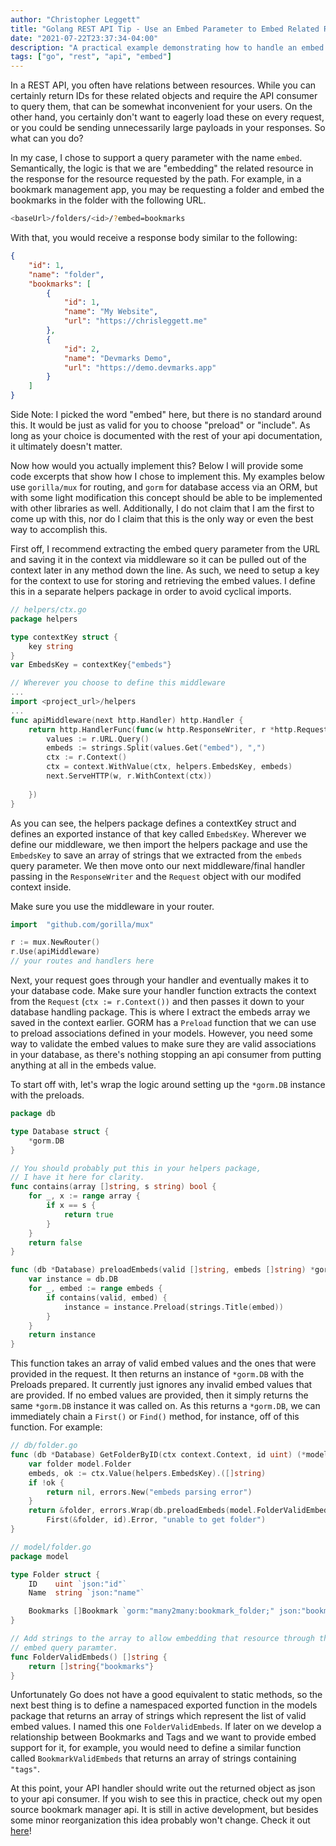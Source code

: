 ```yaml
---
author: "Christopher Leggett"
title: "Golang REST API Tip - Use an Embed Parameter to Embed Related Resources"
date: "2021-07-22T23:37:34-04:00"
description: "A practical example demonstrating how to handle an embed parameter in a Golang REST API to embed or preload related resources."
tags: ["go", "rest", "api", "embed"]
---
```


In a REST API, you often have relations between resources. While you can certainly
return IDs for these related objects and require the API consumer to query them,
that can be somewhat inconvenient for your users. On the other hand, you certainly
don't want to eagerly load these on every request, or you could be sending
unnecessarily large payloads in your responses. So what can you do?

In my case, I chose to support a query parameter with the name `embed`. Semantically,
the logic is that we are "embedding" the related resource in the response for
the resource requested by the path. For example, in a bookmark management app,
you may be requesting a folder and embed the bookmarks in the folder
with the following URL.

```Bash
<baseUrl>/folders/<id>/?embed=bookmarks
```

With that, you would receive a response body similar to the following:

```JSON
{
    "id": 1,
    "name": "folder",
    "bookmarks": [
        {
            "id": 1,
            "name": "My Website",
            "url": "https://chrisleggett.me"
        },
        {
            "id": 2,
            "name": "Devmarks Demo",
            "url": "https://demo.devmarks.app"
        }
    ]
}
```

Side Note: I picked the word "embed" here, but there is no standard around this.
It would be just as valid for you to choose "preload" or "include". As long
as your choice is documented with the rest of your api documentation, it
ultimately doesn't matter.

Now how would you actually implement this? Below I will provide some code excerpts
that show how I chose to implement this. My examples below use `gorilla/mux` for
routing, and `gorm` for database access via an ORM, but with some light modification
this concept should be able to be implemented with other libraries as well.
Additionally, I do not claim that I am the first to come up with this, nor do
I claim that this is the only way or even the best way to accomplish this.

First off, I recommend extracting the embed query parameter from the URL and
saving it in the context via middleware so it can be pulled out of the context
later in any method down the line. As such, we need to setup a key for the
context to use for storing and retrieving the embed values. I define this
in a separate helpers package in order to avoid cyclical imports.

```Go
// helpers/ctx.go
package helpers

type contextKey struct {
	key string
}
var EmbedsKey = contextKey{"embeds"}

// Wherever you choose to define this middleware
...
import <project_url>/helpers
...
func apiMiddleware(next http.Handler) http.Handler {
	return http.HandlerFunc(func(w http.ResponseWriter, r *http.Request) {
		values := r.URL.Query()
		embeds := strings.Split(values.Get("embed"), ",")
		ctx := r.Context()
		ctx = context.WithValue(ctx, helpers.EmbedsKey, embeds)
		next.ServeHTTP(w, r.WithContext(ctx))
		
	})
}
```

As you can see, the helpers package defines a contextKey struct and defines an
exported instance of that key called `EmbedsKey`. Wherever we define our middleware,
we then import the helpers package and use the `EmbedsKey` to save an array of
strings that we extracted from the `embeds` query parameter. We then move onto
our next middleware/final handler passing in the `ResponseWriter` and the `Request`
object with our modifed context inside.

Make sure you use the middleware in your router.

```Go
import 	"github.com/gorilla/mux"

r := mux.NewRouter()
r.Use(apiMiddleware)
// your routes and handlers here
```

Next, your request goes through your handler and eventually makes it to your 
database code. Make sure your handler function extracts the context from the 
`Request` (`ctx := r.Context())` and then passes it down to your database handling package. 
This is where I extract the embeds array we saved in the context
earlier. GORM has a `Preload` function that we can use to preload associations
defined in your models. However, you need some way to validate the embed values
to make sure they are valid associations in your database, as there's nothing
stopping an api consumer from putting anything at all in the embeds value.

To start off with, let's wrap the logic around setting up the `*gorm.DB` instance
with the preloads.

```Go
package db

type Database struct {
	*gorm.DB
}

// You should probably put this in your helpers package,
// I have it here for clarity.
func contains(array []string, s string) bool {
	for _, x := range array {
		if x == s {
			return true
		}
	}
	return false
}

func (db *Database) preloadEmbeds(valid []string, embeds []string) *gorm.DB {
	var instance = db.DB
	for _, embed := range embeds {
		if contains(valid, embed) {
			instance = instance.Preload(strings.Title(embed))
		}
	}
	return instance
}
```

This function takes an array of valid embed values and the ones that were
provided in the request. It then returns an instance of `*gorm.DB` with the
Preloads prepared. It currently just ignores any invalid embed values that are
provided. If no embed values are provided, then it simply returns the same `*gorm.DB` 
instance it was called on. As this returns a `*gorm.DB`, we can immediately chain a `First()` or
`Find()` method, for instance, off of this function. For example:

```Go
// db/folder.go
func (db *Database) GetFolderByID(ctx context.Context, id uint) (*model.Folder, error) {
	var folder model.Folder
	embeds, ok := ctx.Value(helpers.EmbedsKey).([]string)
	if !ok {
		return nil, errors.New("embeds parsing error")
	}
	return &folder, errors.Wrap(db.preloadEmbeds(model.FolderValidEmbeds(), embeds).
        First(&folder, id).Error, "unable to get folder")
}

// model/folder.go
package model

type Folder struct {
    ID    uint `json:"id"`
	Name  string `json:"name"`

	Bookmarks []Bookmark `gorm:"many2many:bookmark_folder;" json:"bookmarks"`
}

// Add strings to the array to allow embedding that resource through the
// embed query paramter.
func FolderValidEmbeds() []string {
	return []string{"bookmarks"}
}
```

Unfortunately Go does not have a good equivalent to static methods, so the next
best thing is to define a namespaced exported function in the models package
that returns an array of strings which represent the list of valid embed values.
I named this one `FolderValidEmbeds`. If later on we develop a relationship
between Bookmarks and Tags and we want to provide embed support for it, for example, 
you would need to define a similar function called `BookmarkValidEmbeds` that returns 
an array of strings containing `"tags"`.

At this point, your API handler should write out the returned object as json
to your api consumer. If you wish to see this in practice, check out my open source
bookmark manager api. It is still in active development, but besides some minor
reorganization this idea probably won't change. Check it out [here](https://github.com/leggettc18/devmarks/tree/main/api)!
